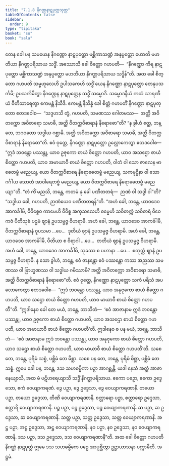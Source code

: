 ```yaml
---
title: "7.1.8 နိဂဏ္ဌနာဋပုတ္တသုတ္တ"
tableOfContents: false
sidebar:
  order: 9
type: "tipitaka"
basket: "su"
book: "sala"
---
```



<DynamicBreadcrumb />

<Division number="350" book="sala">

<Paragraph number="1526" book="sala">
တေန ခေါ ပန သမယေန နိဂဏ္ဌော နာဋပုတ္တော မစ္ဆိကာသဏ္ဍံ အနုပ္ပတ္တော ဟောတိ မဟတိယာ နိဂဏ္ဌပရိသာယ သဒ္ဓိံ. အဿောသိ ခေါ စိတ္တော ဂဟပတိ—  “နိဂဏ္ဌော ကိရ နာဋပုတ္တော မစ္ဆိကာသဏ္ဍံ အနုပ္ပတ္တော မဟတိယာ နိဂဏ္ဌပရိသာယ သဒ္ဓိန်”တိ. အထ ခေါ စိတ္တော ဂဟပတိ သမ္ဗဟုလေဟိ ဥပါသကေဟိ သဒ္ဓိံ ယေန နိဂဏ္ဌော နာဋပုတ္တော တေနုပသင်္ကမိ; ဥပသင်္ကမိတွာ နိဂဏ္ဌေန နာဋပုတ္တေန သဒ္ဓိံ သမ္မောဒိ. သမ္မောဒနီယံ ကထံ သာရဏီယံ ဝီတိသာရေတွာ ဧကမန္တံ နိသီဒိ. ဧကမန္တံ နိသိန္နံ ခေါ စိတ္တံ ဂဟပတိံ နိဂဏ္ဌော နာဋပုတ္တော ဧတဒဝေါစ—  “သဒ္ဒဟသိ တွံ, ဂဟပတိ, သမဏဿ ဂေါတမဿ—  အတ္ထိ အဝိတက္ကော အဝိစာရော သမာဓိ, အတ္ထိ ဝိတက္ကဝိစာရာနံ နိရောဓော”တိ?
</Paragraph>

<Paragraph number="1527" book="sala">
“န ခွါဟံ ဧတ္ထ, ဘန္တေ, ဘဂဝတော သဒ္ဓါယ ဂစ္ဆာမိ. အတ္ထိ အဝိတက္ကော အဝိစာရော သမာဓိ, အတ္ထိ ဝိတက္ကဝိစာရာနံ နိရောဓော”တိ. ဧဝံ ဝုတ္တေ, နိဂဏ္ဌော နာဋပုတ္တော ဥလ္လောကေတွာ ဧတဒဝေါစ—  “ဣဒံ ဘဝန္တော ပဿန္တု, ယာဝ ဥဇုကော စာယံ စိတ္တော ဂဟပတိ, ယာဝ အသဌော စာယံ စိတ္တော ဂဟပတိ, ယာဝ အမာယာဝီ စာယံ စိတ္တော ဂဟပတိ, ဝါတံ ဝါ သော ဇာလေန ဗာဓေတဗ္ဗံ မညေယျ, ယော ဝိတက္ကဝိစာရေ နိရောဓေတဗ္ဗံ မညေယျ, သကမုဋ္ဌိနာ ဝါ သော ဂင်္ဂါယ သောတံ အာဝါရေတဗ္ဗံ မညေယျ, ယော ဝိတက္ကဝိစာရေ နိရောဓေတဗ္ဗံ မညေယျာ”တိ.
</Paragraph>

<Paragraph number="1528" book="sala">
“တံ ကိံ မညသိ, ဘန္တေ, ကတမံ နု ခေါ ပဏီတတရံ—  ဉာဏံ ဝါ သဒ္ဓါ ဝါ”တိ? “သဒ္ဓါယ ခေါ, ဂဟပတိ, ဉာဏံယေဝ ပဏီတတရန်”တိ. “အဟံ ခေါ, ဘန္တေ, ယာဝဒေဝ အာကင်္ခါမိ, ဝိဝိစ္စေဝ ကာမေဟိ ဝိဝိစ္စ အကုသလေဟိ ဓမ္မေဟိ သဝိတက္ကံ သဝိစာရံ ဝိဝေကဇံ ပီတိသုခံ ပဌမံ ဈာနံ ဥပသမ္ပဇ္ဇ ဝိဟရာမိ. အဟံ ခေါ, ဘန္တေ, ယာဝဒေဝ အာကင်္ခါမိ, ဝိတက္ကဝိစာရာနံ ဝူပသမာ …ပေ…  ဒုတိယံ ဈာနံ ဥပသမ္ပဇ္ဇ ဝိဟရာမိ. အဟံ ခေါ, ဘန္တေ, ယာဝဒေဝ အာကင်္ခါမိ, ပီတိယာ စ ဝိရာဂါ …ပေ…  တတိယံ ဈာနံ ဥပသမ္ပဇ္ဇ ဝိဟရာမိ. အဟံ ခေါ, ဘန္တေ, ယာဝဒေဝ အာကင်္ခါမိ, သုခဿ စ ပဟာနာ …ပေ…  စတုတ္ထံ ဈာနံ ဥပသမ္ပဇ္ဇ ဝိဟရာမိ. န သော ခွါဟံ, ဘန္တေ, ဧဝံ ဇာနန္တော ဧဝံ ပဿန္တော ကဿ အညဿ သမဏဿ ဝါ ဗြာဟ္မဏဿ ဝါ သဒ္ဓါယ ဂမိဿာမိ? အတ္ထိ အဝိတက္ကော အဝိစာရော သမာဓိ, အတ္ထိ ဝိတက္ကဝိစာရာနံ နိရောဓော”တိ.
</Paragraph>

<Paragraph number="1529" book="sala">
ဧဝံ ဝုတ္တေ, နိဂဏ္ဌော နာဋပုတ္တော သကံ ပရိသံ အပလောကေတွာ ဧတဒဝေါစ—  “ဣဒံ ဘဝန္တော ပဿန္တု, ယာဝ အနုဇုကော စာယံ စိတ္တော ဂဟပတိ, ယာဝ သဌော စာယံ စိတ္တော ဂဟပတိ, ယာဝ မာယာဝီ စာယံ စိတ္တော ဂဟပတီ”တိ.
</Paragraph>

<Paragraph number="1530" book="sala">
“ဣဒါနေဝ ခေါ တေ မယံ, ဘန္တေ, ဘာသိတံ—  ‘ဧဝံ အာဇာနာမ ဣဒံ ဘဝန္တော ပဿန္တု, ယာဝ ဥဇုကော စာယံ စိတ္တော ဂဟပတိ, ယာဝ အသဌော စာယံ စိတ္တော ဂဟပတိ, ယာဝ အမာယာဝီ စာယံ စိတ္တော ဂဟပတီ’တိ. ဣဒါနေဝ စ ပန မယံ, ဘန္တေ, ဘာသိတံ—  ‘ဧဝံ အာဇာနာမ ဣဒံ ဘဝန္တော ပဿန္တု, ယာဝ အနုဇုကော စာယံ စိတ္တော ဂဟပတိ, ယာဝ သဌော စာယံ စိတ္တော ဂဟပတိ, ယာဝ မာယာဝီ စာယံ စိတ္တော ဂဟပတီ’တိ. သစေ တေ, ဘန္တေ, ပုရိမံ သစ္စံ, ပစ္ဆိမံ တေ မိစ္ဆာ. သစေ ပန တေ, ဘန္တေ, ပုရိမံ မိစ္ဆာ, ပစ္ဆိမံ တေ သစ္စံ. ဣမေ ခေါ ပန, ဘန္တေ, ဒသ သဟဓမ္မိကာ ပဉှာ အာဂစ္ဆန္တိ. ယဒါ နေသံ အတ္ထံ အာဇာနေယျာသိ, အထ မံ ပဋိဟရေယျာသိ သဒ္ဓိံ နိဂဏ္ဌပရိသာယ. ဧကော ပဉှော, ဧကော ဥဒ္ဒေသော, ဧကံ ဝေယျာကရဏံ. ဒွေ ပဉှာ, ဒွေ ဥဒ္ဒေသာ, ဒွေ ဝေယျာကရဏာနိ. တယော ပဉှာ, တယော ဥဒ္ဒေသာ, တီဏိ ဝေယျာကရဏာနိ. စတ္တာရော ပဉှာ, စတ္တာရော ဥဒ္ဒေသာ, စတ္တာရိ ဝေယျာကရဏာနိ. ပဉ္စ ပဉှာ, ပဉ္စ ဥဒ္ဒေသာ, ပဉ္စ ဝေယျာကရဏာနိ. ဆ ပဉှာ, ဆ ဥဒ္ဒေသာ, ဆ ဝေယျာကရဏာနိ. သတ္တ ပဉှာ, သတ္တ ဥဒ္ဒေသာ, သတ္တ ဝေယျာကရဏာနိ. အဋ္ဌ ပဉှာ, အဋ္ဌ ဥဒ္ဒေသာ, အဋ္ဌ ဝေယျာကရဏာနိ. နဝ ပဉှာ, နဝ ဥဒ္ဒေသာ, နဝ ဝေယျာကရဏာနိ. ဒသ ပဉှာ, ဒသ ဥဒ္ဒေသာ, ဒသ ဝေယျာကရဏာနီ”တိ. အထ ခေါ စိတ္တော ဂဟပတိ နိဂဏ္ဌံ နာဋပုတ္တံ ဣမေ ဒသ သဟဓမ္မိကေ ပဉှေ အာပုစ္ဆိတွာ ဥဋ္ဌာယာသနာ ပက္ကာမီတိ.

</Paragraph>
</Division>

<Paragraph number="1531" type="center" book="sala">
အဋ္ဌမံ.
</Paragraph>